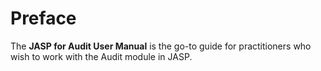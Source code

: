 # Preface {.unnumbered}

The **JASP for Audit User Manual** is the go-to guide for practitioners who wish to work with the Audit module in JASP.
